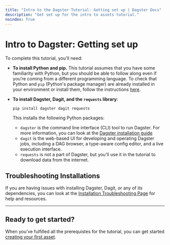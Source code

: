 ```yaml
---
title: "Intro to the Dagster Tutorial: Getting set up | Dagster Docs"
description: "Get set up for the intro to assets tutorial."
noindex: True
---
```


# Intro to Dagster: Getting set up

To complete this tutorial, you'll need:

- **To install Python and pip.** This tutorial assumes that you have some familiarity with Python, but you should be able to follow along even if you’re coming from a different programming language. To check that Python and `pip` (Python's package manager) are already installed in your environment or install them, follow the instructions [here](https://packaging.python.org/guides/installing-using-pip-and-virtual-environments/).

  <DagsterVersion />

<!-- ^ Lives in: /next/components/mdx/includes/dagster/DagsterVersion.mdx -->

- **To install Dagster, Dagit, and the `requests` library**:

  ```shell
  pip install dagster dagit requests
  ```

  This installs the following Python packages:

  - `dagster` is the command line interface (CLI) tool to run Dagster. For more information, you can look at the [Dagster installation guide](/getting-started/install)
  - `dagit` is the web-based UI for developing and operating Dagster jobs, including a DAG browser, a type-aware config editor, and a live execution interface.
  - `requests` is not a part of Dagster, but you'll use it in the tutorial to download data from the internet.

## Troubleshooting Installations

If you are having issues with installing Dagster, Dagit, or any of its dependencies, you can look at the [Installation Troubleshooting Page](www.inserthere.com) for help and resources.

---

## Ready to get started?

When you've fulfilled all the prerequistes for the tutorial, you can get started [creating your first asset](/update/link/in).

